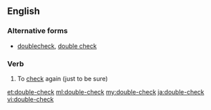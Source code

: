 ==English==

===Alternative forms===
* [[doublecheck]], [[double check#verb|double check]]

===Verb===
{{en-verb}}

# To [[check]] again (just to be sure)

[[et:double-check]]
[[ml:double-check]]
[[my:double-check]]
[[ja:double-check]]
[[vi:double-check]]